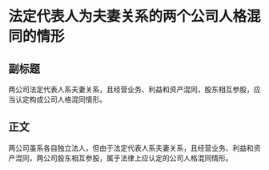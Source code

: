 # 法定代表人为夫妻关系的两个公司人格混同的情形
## 副标题
两公司法定代表人系夫妻关系，且经营业务、利益和资产混同，股东相互参股，应当认定构成公司人格混同情形。
## 正文
两公司虽系各自独立法人，但由于法定代表人系夫妻关系，且经营业务、利益和资产混同，两公司股东相互参股，属于法律上应认定的公司人格混同情形。